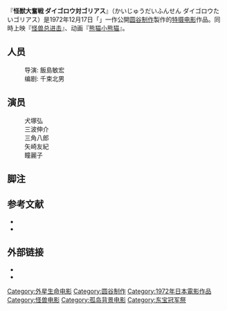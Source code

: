 『'''怪獣大奮戦 ダイゴロウ対ゴリアス'''』（かいじゅうだいふんせん ダイゴロウたいゴリアス）是1972年12月17日「{{link-ja|东宝冠军祭|東宝チャンピオンまつり}}」一作公開[[圆谷制作|圆谷制作]]製作的[[特摄电影|特摄电影]]作品。同時上映『[[怪兽总进击|怪兽总进击]]』、动画『[[熊猫小熊猫|熊猫小熊猫]]』。
  
==人员==
:导演: 飯島敏宏
:编剧: 千束北男
==演员==
:犬塚弘
:三波伸介
:三角八郎
:矢崎友紀
:瞳麗子
== 脚注 ==

{{Reflist}}

== 参考文献 ==
* {{Cite book 
|author = 大石真司 
|coauthors = 江口水基・島崎淳・間宮尚彦 
|year = 2013 
|title = 円谷プロ全怪獣図鑑 
|publisher = 小学館 
|page = 87 
|isbn = 9784096820742 
|ref = {{SfnRef|円谷プロ全怪獣図鑑|2013}}
}}
* {{Cite book 
| title = 円谷プロ画報 
| publisher = [[竹書房|竹書房]] 
| volume = 第1巻
| date = 2013 
| isbn = 978-4-8124-9491-2 
| ref = {{SfnRef|円谷プロ画報|2013}}
}}
== 外部链接==
*{{jmdb title|1972|cv003740|怪獣大奮戦 ダイゴロウ対ゴリアス}}
*{{Movielink|allcinema|85993|怪獣大奮戦 ダイゴロウ対ゴリアス}}

{{DEFAULTSORT:かいしゆうたいふんせんたいころうたいこりあす}}
[[Category:外星生命电影|Category:外星生命电影]]
[[Category:圆谷制作|Category:圆谷制作]]
[[Category:1972年日本電影作品|Category:1972年日本電影作品]]
[[Category:怪兽电影|Category:怪兽电影]]
[[Category:孤岛背景电影|Category:孤岛背景电影]]
[[Category:东宝冠军祭|Category:东宝冠军祭]]


{{Movie-stub}}